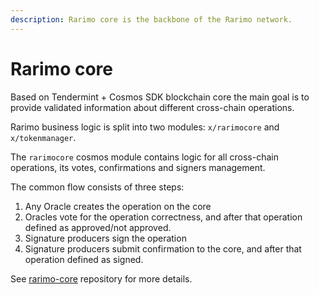 ```yaml
---
description: Rarimo core is the backbone of the Rarimo network.
---
```


# Rarimo core

Based on Tendermint + Cosmos SDK blockchain core the main goal is to provide validated information about different cross-chain operations.

Rarimo business logic is split into two modules: `x/rarimocore` and `x/tokenmanager`.

The `rarimocore` cosmos module contains logic for all cross-chain operations, its votes, confirmations and signers management.

The common flow consists of three steps:

1. Any Oracle creates the operation on the core
2. Oracles vote for the operation correctness, and after that operation defined as approved/not approved.
3. Signature producers sign the operation
4. Signature producers submit confirmation to the core, and after that operation defined as signed.

See [rarimo-core](https://github.com/rarimo/rarimo-core) repository for more details.
